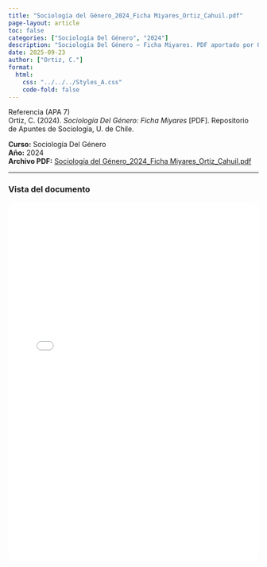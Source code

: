 ```yaml
---
title: "Sociología del Género_2024_Ficha Miyares_Ortiz_Cahuil.pdf"
page-layout: article
toc: false
categories: ["Sociología Del Género", "2024"]
description: "Sociología Del Género — Ficha Miyares. PDF aportado por Ortiz Cahuil."
date: 2025-09-23
author: ["Ortiz, C."]
format:
  html:
    css: "../../../Styles_A.css"
    code-fold: false
---
```


::: {.page-surface}

~~~{=html}
<div class="box-apa">
  <div class="box-apa-head">
    <span class="box-apa-kicker">Referencia (APA 7)</span>
  </div>
  <div class="box-apa-body">
    Ortiz, C. (2024). <em>Sociología Del Género: Ficha Miyares</em> [PDF]. Repositorio de Apuntes de Sociología, U. de Chile.
  </div>
</div>
~~~

**Curso:** Sociología Del Género  
**Año:** 2024  
**Archivo PDF:** [Sociología del Género_2024_Ficha Miyares_Ortiz_Cahuil.pdf](/resources/apuntes_Listos/Sociolog%C3%ADa%20del%20G%C3%A9nero_2024_Ficha%20Miyares_Ortiz_Cahuil.pdf)

---

### Vista del documento

<iframe src="/resources/apuntes_Listos/Sociolog%C3%ADa%20del%20G%C3%A9nero_2024_Ficha%20Miyares_Ortiz_Cahuil.pdf" width="100%" height="720" style="border:1px solid var(--borde); border-radius:12px;"></iframe>

:::
